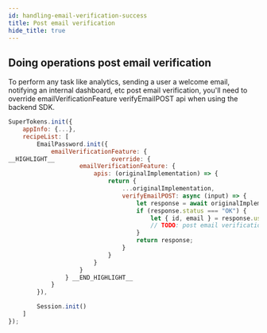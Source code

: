 ```yaml
---
id: handling-email-verification-success
title: Post email verification
hide_title: true
---
```


## Doing operations post email verification

To perform any task like analytics, sending a user a welcome email, notifying an internal dashboard, etc post email verification, you'll need to override emailVerificationFeature verifyEmailPOST api when using the backend SDK.

<!--DOCUSAURUS_CODE_TABS-->
```js
SuperTokens.init({
    appInfo: {...},
    recipeList: [
        EmailPassword.init({
            emailVerificationFeature: {
__HIGHLIGHT__                override: {
                    emailVerificationFeature: {
                        apis: (originalImplementation) => {
                            return {
                                ...originalImplementation,
                                verifyEmailPOST: async (input) => {
                                    let response = await originalImplementation.verifyEmailPOST(input);
                                    if (response.status === "OK") {
                                        let { id, email } = response.user;
                                        // TODO: post email verification logic
                                    }
                                    return response;
                                }
                            }
                        }
                    }
                } __END_HIGHLIGHT__
            }
        }),

        Session.init()
    ]
});
```
<!--END_DOCUSAURUS_CODE_TABS-->